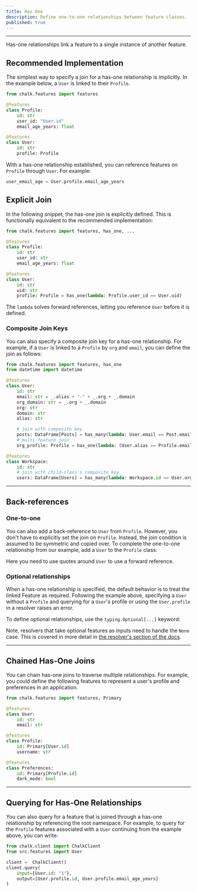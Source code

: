 ```yaml
---
title: Has One
description: Define one-to-one relationships between feature classes.
published: true
---
```



---

Has-one relationships link a feature to a single instance of another feature.

## Recommended Implementation

The simplest way to specify a join for a has-one relationship is implicitly. In the example below,
a `User` is linked to their `Profile`.

```py
from chalk.features import features

@features
class Profile:
    id: str
    user_id: "User.id"
    email_age_years: float

@features
class User:
    id: str
    profile: Profile
```

With a has-one relationship established, you can reference features on `Profile` through
`User`. For example:

```py
user_email_age = User.profile.email_age_years
```

## Explicit Join

In the following snippet, the has-one join is explicitly defined. This is functionally
equivalent to the recommended implementation:

```py
from chalk.features import features, has_one, ...

@features
class Profile:
    id: str
    user_id: str
    email_age_years: float

@features
class User:
    id: str
    uid: str
    profile: Profile = has_one(lambda: Profile.user_id == User.uid)
```

<TipInfo>
  The <code>lambda</code> solves forward references, letting you reference <code>User</code> before it is defined.
</TipInfo>

### Composite Join Keys

You can also specify a composite join key for a has-one relationship. For example, if a `User` is linked to a
`Profile` by `org` and `email`, you can define the join as follows:

```python
from chalk.features import features, has_one
from datetime import datetime

@features
class User:
    id: str
    email: str = _.alias + "-" + _.org + _.domain
    org_domain: str = _.org + _.domain
    org: str
    domain: str
    alias: str

    # join with composite key
    posts: DataFrame[Posts] = has_many(lambda: User.email == Post.email)
    # multi-feature join
    org_profile: Profile = has_one(lambda: (User.alias == Profile.email) & (User.org == Profile.org))

@features
class Workspace:
    id: str
    # join with child-class's composite key
    users: DataFrame[Users] = has_many(lambda: Workspace.id == User.org_domain)
```

---

## Back-references

### One-to-one

You can also add a back-reference to `User` from `Profile`.
However, you don't have to explicitly set the join on `Profile`.
Instead, the join condition is assumed to be symmetric and copied over.
To complete the one-to-one relationship from our example, add a `User`
to the `Profile` class:

<PyDiffEditor html={oneToOneDiff} />

<TipInfo>Here you need to use quotes around `User` to use a forward reference.</TipInfo>

### Optional relationships

When a has-one relationship is specified, the default behavior is to treat the linked Feature
as required. Following the example above, specifying a `User` without a `Profile` and
querying for a `User`'s profile or using the `User.profile` in a resolver raises an
error.

To define optional relationships, use the `typing.Optional[...]` keyword:

<PyDiffEditor html={hasOneOptionalDiff} />

Note, resolvers that take optional features as inputs need to handle the `None` case. This is
covered in more detail in [the resolver's section of the docs](/docs/python-resolvers#optional-has-one).

---

## Chained Has-One Joins

You can chain has-one joins to traverse multiple relationships. For example, you could define
the following features to represent a user's profile and preferences in an application.

```python
from chalk.features import features, Primary

@features
class User:
    id: str
    email: str

@features
class Profile:
    id: Primary[User.id]
    username: str

@features
class Preferences:
    id: Primary[Profile.id]
    dark_mode: bool


```

---

## Querying for Has-One Relationships

You can also query for a feature that is joined through a has-one relationship by
referencing the root namespace. For example, to query for the `Profile` features
associated with a `User` continuing from the example above, you can write:

```python
from chalk.client import ChalkClient
from src.features import User

client =  ChalkClient()
client.query(
    input={User.id: "1"},
    output=[User.profile.id, User.profile.email_age_years]
)
```

